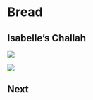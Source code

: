 # Bread {.unnumbered}

## Isabelle's Challah {.unnumbered}

![](assets/challah_recipe.png)

![](assets/challahPhotoRound.png)

## Next
